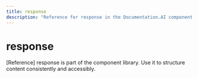 ```yaml
---
title: response
description: "Reference for response in the Documentation.AI component library."
---
```


# response

[Reference] response is part of the component library. Use it to structure content consistently and accessibly.
